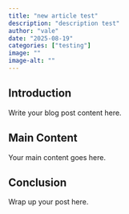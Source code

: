 ```yaml
---
title: "new article test"
description: "description test"
author: "vale"
date: "2025-08-19"
categories: ["testing"]
image: ""
image-alt: ""
---
```


## Introduction

Write your blog post content here.

## Main Content

Your main content goes here.

## Conclusion

Wrap up your post here.
